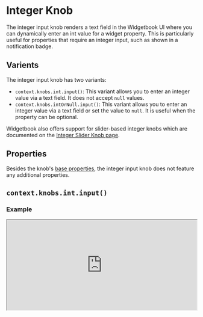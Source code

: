 # Integer Knob

The integer input knob renders a text field in the Widgetbook UI where you can dynamically enter an int value for a widget property. 
This is particularly useful for properties that require an integer input, such as shown in a notification badge.

## Varients

The integer input knob has two variants:
- `context.knobs.int.input()`: This variant allows you to enter an integer value via a text field. It does not accept `null` values.
- `context.knobs.intOrNull.input()`: This variant allows you to enter an integer value via a text field or set the value to `null`. It is useful when the property can be optional.

<Info>Widgetbook also offers support for slider-based integer knobs which are documented on the [Integer Slider Knob page](/knobs/integer/slider).</Info>

## Properties

Besides the knob's [base properties](/knobs/overview#properties), the integer input knob does not feature any additional properties.

## `context.knobs.int.input()`

### Example

<iframe 
  src="https://preview.widgetbook.io/#/?path=knobpreview/int-input-knob&panels=knobs" 
  width="100%"
  height="240px"
/>

### Usage

To use the integer input knob, call the `context.knobs.int.input()` method.

```dart title="Example: Integer Input Knob"
@UseCase(type: MyWidget, name: 'Default')
Widget buildUseCase(BuildContext context) {
  return MyWidget(
    count: context.knobs.int.input(label: 'count', initialValue: 100), // [!code highlight]
  );
}
```

## `context.knobs.intOrNull.input()` 

### Example

<iframe 
  src="https://preview.widgetbook.io/#/?path=knobpreview/int-input-nullable-knob&panels=knobs" 
  width="100%"
  height="240px"
/>

### Usage

To use the nullable integer input knob, call the `context.knobs.intOrNull.input()` method.

```dart title="Example: Nullable Integer Input Knob"
@UseCase(type: MyWidget, name: 'Default')
Widget buildUseCase(BuildContext context) {
  return MyWidget(
    count: context.knobs.intOrNull.input(label: 'count'), // [!code highlight]
  );
}
```

## Multi-snapshot Support

Multi-snapshot support for Widgetbook Cloud allows you to generate multiple screenshots of a single use case with varying values using [KnobsConfigs](/cloud/reviews/multi-snapshot#multi-snapshot-for-knobs) and [AddonsConfigs](/cloud/reviews/multi-snapshot#multi-snapshot-for-addons).
Please refer to the [IntKnobConfig page](/knobs/integer/overview#multi-snapshot-support) for more information.